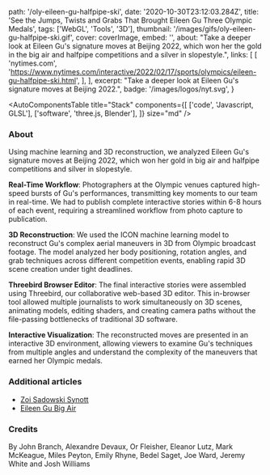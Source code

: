 
  path: '/oly-eileen-gu-halfpipe-ski',
  date: '2020-10-30T23:12:03.284Z',
  title:
    'See the Jumps, Twists and Grabs That Brought Eileen Gu Three Olympic Medals',
  tags: ['WebGL', 'Tools', '3D'],
  thumbnail: '/images/gifs/oly-eileen-gu-halfpipe-ski.gif',
  cover: coverImage,
  embed: '',
  about:
    "Take a deeper look at Eileen Gu's signature moves at Beijing 2022, which won her the gold in the big air and halfpipe competitions and a silver in slopestyle.",
  links: [
    [
      'nytimes.com',
      'https://www.nytimes.com/interactive/2022/02/17/sports/olympics/eileen-gu-halfpipe-ski.html',
    ],
  ],
  excerpt: "Take a deeper look at Eileen Gu's signature moves at Beijing 2022.",
  badge: '/images/logos/nyt.svg',
}

<AutoComponentsTable
  title="Stack"
  components={[
    ['code', 'Javascript, GLSL'],
    ['software', 'three.js, Blender'],
  ]}
  size="md"
/>

### About

Using machine learning and 3D reconstruction, we analyzed Eileen Gu's signature moves at Beijing 2022, which won her gold in big air and halfpipe competitions and silver in slopestyle.

**Real-Time Workflow**: Photographers at the Olympic venues captured high-speed bursts of Gu's performances, transmitting key moments to our team in real-time. We had to publish complete interactive stories within 6-8 hours of each event, requiring a streamlined workflow from photo capture to publication.

**3D Reconstruction**: We used the ICON machine learning model to reconstruct Gu's complex aerial maneuvers in 3D from Olympic broadcast footage. The model analyzed her body positioning, rotation angles, and grab techniques across different competition events, enabling rapid 3D scene creation under tight deadlines.

**Threebird Browser Editor**: The final interactive stories were assembled using Threebird, our collaborative web-based 3D editor. This in-browser tool allowed multiple journalists to work simultaneously on 3D scenes, animating models, editing shaders, and creating camera paths without the file-passing bottlenecks of traditional 3D software.

**Interactive Visualization**: The reconstructed moves are presented in an interactive 3D environment, allowing viewers to examine Gu's techniques from multiple angles and understand the complexity of the maneuvers that earned her Olympic medals.

### Additional articles

- [Zoi Sadowski Synott](https://www.nytimes.com/interactive/2022/02/06/sports/olympics/zoi-sadowski-synott-gold-snowboarding.html)
- [Eileen Gu Big Air](https://www.nytimes.com/interactive/2022/02/08/sports/olympics/eileen-gu-big-air.html)

### Credits

By John Branch, Alexandre Devaux, Or Fleisher, Eleanor Lutz, Mark McKeague, Miles Peyton, Emily Rhyne, Bedel Saget, Joe Ward, Jeremy White and Josh Williams
